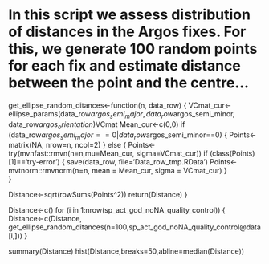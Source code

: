 # In this script we  assess distribution of distances in the Argos fixes. For this, we generate 100 random points for each fix and estimate distance between the point and the centre...


get_ellipse_random_ditances<-function(n, data_row) {
    VCmat_cur<-ellipse_params(data_row$argos_semi_major, data_row$argos_semi_minor, data_row$argos_orientation)$VCmat
	Mean_cur<-c(0,0)
	if (data_row$argos_semi_major == 0| data_row$argos_semi_minor==0) {
       Points<-matrix(NA, nrow=n, ncol=2)
	} else {
       Points<-try(mvnfast::rmvn(n=n,mu=Mean_cur, sigma=VCmat_cur))
	   if (class(Points)[1]=='try-error') {
	     save(data_row, file='Data_row_tmp.RData')
	     Points<-mvtnorm::rmvnorm(n=n, mean = Mean_cur, sigma = VCmat_cur)
	   } 	
    }	
	
   Distance<-sqrt(rowSums(Points^2))
   return(Distance)
}


Distance<-c()
for (i in 1:nrow(sp_act_god_noNA_quality_control)) {
   Distance<-c(Distance, get_ellipse_random_ditances(n=100,sp_act_god_noNA_quality_control@data[i,]))
   }

summary(Distance)
hist(DIstance,breaks=50,abline=median(Distance))
